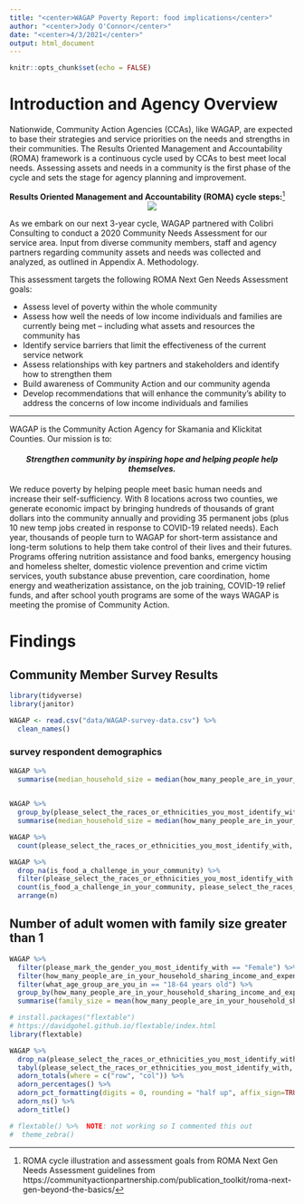 ---
title: "<center>WAGAP Poverty Report: food implications</center>"
author: "<center>Jody O'Connor</center>"
date: "<center>4/3/2021</center>"
output: html_document
---

```{r setup, include=FALSE}
knitr::opts_chunk$set(echo = FALSE)
```

# Introduction and Agency Overview

Nationwide, Community Action Agencies (CCAs), like WAGAP, are expected to base their strategies and service priorities on the needs and strengths in their communities. The Results Oriented Management and Accountability (ROMA) framework is a continuous cycle used by CCAs to best meet local needs. Assessing assets and needs in a community is the first phase of the cycle and sets the stage for agency planning and improvement.  

<caption>**Results Oriented Management and Accountability (ROMA) cycle steps:**[^roma-cycle-source]</caption>

<center>![](ROMAcycle.png)</center>

As we embark on our next 3-year cycle, WAGAP partnered with Colibri Consulting to conduct a 2020 Community Needs Assessment for our service area. Input from diverse community members, staff and agency partners regarding community assets and needs was collected and analyzed, as outlined in Appendix A. Methodology.

This assessment targets the following ROMA Next Gen Needs Assessment goals:

- Assess level of poverty within the whole community
- Assess how well the needs of low income individuals and families are currently being met – including what assets and resources the community has
- Identify service barriers that limit the effectiveness of the current service network
- Assess relationships with key partners and stakeholders and identify how to strengthen them
- Build awareness of Community Action and our community agenda
- Develop recommendations that will enhance the community’s ability to address the concerns of low income individuals and families  

***


WAGAP is the Community Action Agency for Skamania and Klickitat Counties. Our mission is to: 

<center>
#### _**Strengthen community by inspiring hope and helping people help themselves.**_    
</center>

We reduce poverty by helping people meet basic human needs and increase their self-sufficiency. With  8 locations across two counties, we generate economic impact by bringing hundreds of thousands of grant dollars into the community annually and providing 35 permanent jobs (plus 10 new temp jobs created in response to COVID-19 related needs). Each year, thousands of people turn to WAGAP for short-term assistance and long-term solutions to help them take control of their lives and their futures. Programs offering nutrition assistance and food banks, emergency housing and homeless shelter, domestic violence prevention and crime victim services, youth substance abuse prevention, care coordination, home energy and weatherization assistance, on the job training, COVID-19 relief funds, and after school youth programs are some of the ways WAGAP is meeting the promise of Community Action.

[^roma-cycle-source]: ROMA cycle illustration and assessment goals from ROMA Next Gen Needs Assessment guidelines from https://communityactionpartnership.com/publication_toolkit/roma-next-gen-beyond-the-basics/

# Findings

## Community Member Survey Results

```{r}
library(tidyverse)
library(janitor)

WAGAP <- read.csv("data/WAGAP-survey-data.csv") %>% 
  clean_names()

```

### survey respondent demographics

```{r}
WAGAP %>% 
  summarise(median_household_size = median(how_many_people_are_in_your_household_sharing_income_and_expenses, na.rm = TRUE), number_of_responses = n())
            
```
```{r}
WAGAP %>% 
  group_by(please_select_the_races_or_ethnicities_you_most_identify_with, is_food_a_challenge_in_your_community) %>% 
  summarise(median_household_size = median(how_many_people_are_in_your_household_sharing_income_and_expenses, na.rm = TRUE), number_of_responses = n())
```


```{r}
WAGAP %>% 
  count(please_select_the_races_or_ethnicities_you_most_identify_with, is_food_a_challenge_in_your_community)
```

```{R}
WAGAP %>% 
  drop_na(is_food_a_challenge_in_your_community) %>% 
  filter(please_select_the_races_or_ethnicities_you_most_identify_with == "White" | please_select_the_races_or_ethnicities_you_most_identify_with == "Native American/American Indian" | please_select_the_races_or_ethnicities_you_most_identify_with == "Hispanic/Latino/LatinX") %>% 
  count(is_food_a_challenge_in_your_community, please_select_the_races_or_ethnicities_you_most_identify_with) %>% 
  arrange(n)
```

## Number of adult women with family size greater than 1

```{R}
WAGAP %>% 
  filter(please_mark_the_gender_you_most_identify_with == "Female") %>% 
  filter(how_many_people_are_in_your_household_sharing_income_and_expenses > 1) %>% 
  filter(what_age_group_are_you_in == "18-64 years old") %>% 
  group_by(how_many_people_are_in_your_household_sharing_income_and_expenses, please_mark_the_gender_you_most_identify_with) %>% 
  summarise(family_size = mean(how_many_people_are_in_your_household_sharing_income_and_expenses), number = n()) 
```

```{r}
# install.packages("flextable")
# https://davidgohel.github.io/flextable/index.html
library(flextable)
```

```{R}
WAGAP %>% 
  drop_na(please_select_the_races_or_ethnicities_you_most_identify_with, is_food_a_challenge_in_your_community) %>% 
  tabyl(please_select_the_races_or_ethnicities_you_most_identify_with, is_food_a_challenge_in_your_community) %>% 
  adorn_totals(where = c("row", "col")) %>% 
  adorn_percentages() %>% 
  adorn_pct_formatting(digits = 0, rounding = "half up", affix_sign=TRUE) %>% 
  adorn_ns() %>% 
  adorn_title()

# flextable() %>%  NOTE: not working so I commented this out
#  theme_zebra()

```
